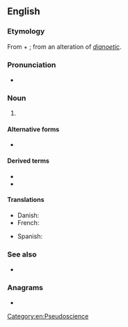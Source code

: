 {{also|dianetics}}
==English==
{{wikipedia}}

===Etymology===
From {{der|en|grc|διά||through}} + {{m|grc|νοῦς||mind}}; from an alteration of ''[[dianoetic]]''.

===Pronunciation===
* {{a|UK}} {{IPA|/daɪəˈnɛtɪks/|lang=en}}

===Noun===
{{en-noun|-}}

# {{l|en|A [[self-help]] system designed by {{w|L. Ron Hubbard}} which is chiefly employed today in [[Scientology]].}}

====Alternative forms====
* {{l|en|dianetics}}

====Derived terms====
* {{l|en|Dianetic}}
* {{l|en|Dianeticist}}

====Translations====
{{trans-top|self-help system now used in Scientology}}
* Danish: {{t|da|dianetik|c}}
* French: {{t+|fr|dianétique|f}}
{{trans-mid}}
* Spanish: {{t|es|dianética|f}}
{{trans-bottom}}

===See also===
* {{l|en|radionics}}

===Anagrams===
* {{anagrams|en|actinides|andesitic|indicates}}

{{C|en|Scientology}}

[[Category:en:Pseudoscience]]